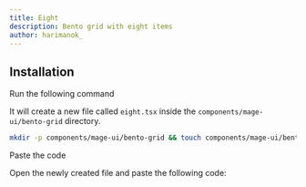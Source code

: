 ```yaml
---
title: Eight
description: Bento grid with eight items
author: harimanok_
---
```


<ComponentPreview name="bento-grid-eight--docs" />

## Installation

<Steps>
<Step>Run the following command</Step>

It will create a new file called `eight.tsx` inside the `components/mage-ui/bento-grid` directory.

```bash
mkdir -p components/mage-ui/bento-grid && touch components/mage-ui/bento-grid/eight.tsx
```

<Step>Paste the code</Step>

Open the newly created file and paste the following code:

```jsx file=<rootDir>/mage-ui/bento-grid/eight.tsx

```

</Steps>
